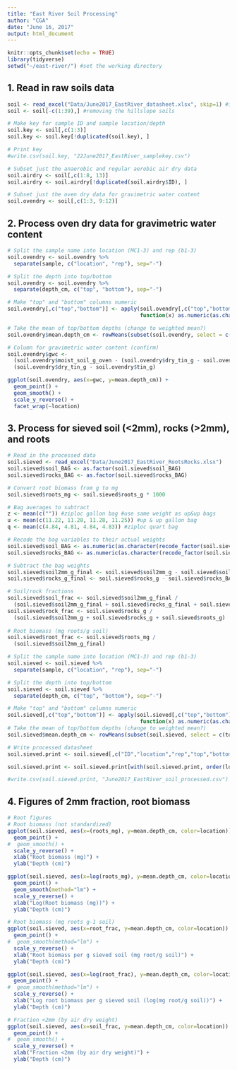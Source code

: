 ```yaml
---
title: "East River Soil Processing"
author: "CGA"
date: "June 16, 2017"
output: html_document
---
```


```r
knitr::opts_chunk$set(echo = TRUE)
library(tidyverse)
setwd("~/east-river/") #set the working directory
```

## 1. Read in raw soils data
```r
soil <- read_excel("Data/June2017_EastRiver_datasheet.xlsx", skip=1) #input your datafile
soil <- soil[-c(1:39),] #removing the hillslope soils

# Make key for sample ID and sample location/depth
soil.key <- soil[,c(1:3)]
soil.key <- soil.key[!duplicated(soil.key), ]

# Print key
#write.csv(soil.key, "22June2017_EastRiver_samplekey.csv")

# Subset just the anaerobic and regular aerobic air dry data
soil.airdry <- soil[,c(1:8, 13)]
soil.airdry <- soil.airdry[!duplicated(soil.airdry$ID), ]

# Subset just the oven dry data for gravimetric water content
soil.ovendry <- soil[,c(1:3, 9:12)]
```

## 2. Process oven dry data for gravimetric water content
```r
# Split the sample name into location (MC1-3) and rep (b1-3)
soil.ovendry <- soil.ovendry %>%
  separate(sample, c("location", "rep"), sep="-")

# Split the depth into top/bottom
soil.ovendry <- soil.ovendry %>%
  separate(depth_cm, c("top", "bottom"), sep="-")

# Make "top" and "bottom" columns numeric
soil.ovendry[,c("top","bottom")] <- apply(soil.ovendry[,c("top","bottom")], 2,
                                          function(x) as.numeric(as.character(x)))

# Take the mean of top/bottom depths (change to weighted mean?)
soil.ovendry$mean.depth_cm <- rowMeans(subset(soil.ovendry, select = c(top, bottom)), na.rm = TRUE)

# Column for gravimetric water content (confirm)
soil.ovendry$gwc <- 
  (soil.ovendry$moist_soil_g_oven - (soil.ovendry$dry_tin_g - soil.ovendry$tin_g)) /
  (soil.ovendry$dry_tin_g - soil.ovendry$tin_g)

ggplot(soil.ovendry, aes(x=gwc, y=mean.depth_cm)) +
  geom_point() +
  geom_smooth() +
  scale_y_reverse() +
  facet_wrap(~location)
```

## 3. Process for sieved soil (<2mm), rocks (>2mm), and roots
```r
# Read in the processed data
soil.sieved <- read_excel("Data/June2017_EastRiver_RootsRocks.xlsx")
soil.sieved$soil_BAG <- as.factor(soil.sieved$soil_BAG)
soil.sieved$rocks_BAG <- as.factor(soil.sieved$rocks_BAG)

# Convert root biomass from g to mg
soil.sieved$roots_mg <- soil.sieved$roots_g * 1000

# Bag averages to subtract
z <- mean(c("")) #ziploc gallon bag #use same weight as up&up bags
u <- mean(c(11.22, 11.28, 11.28, 11.25)) #up & up gallon bag
q <- mean(c(4.84, 4.81, 4.84, 4.83)) #ziploc quart bag

# Recode the bag variables to their actual weights
soil.sieved$soil_BAG <- as.numeric(as.character(recode_factor(soil.sieved$soil_BAG, `z` = "11.2575", `u` = "11.2575", `q` = "4.83")))
soil.sieved$rocks_BAG <- as.numeric(as.character(recode_factor(soil.sieved$rocks_BAG, `z` = "11.2575", `u` = "11.2575", `q` = "4.83", `na` = "0", `none` = "0")))

# Subtract the bag weights
soil.sieved$soil2mm_g_final <- soil.sieved$soil2mm_g - soil.sieved$soil_BAG
soil.sieved$rocks_g_final <- soil.sieved$rocks_g - soil.sieved$rocks_BAG

# Soil/rock fractions
soil.sieved$soil_frac <- soil.sieved$soil2mm_g_final / 
  (soil.sieved$soil2mm_g_final + soil.sieved$rocks_g_final + soil.sieved$roots_g)
soil.sieved$rock_frac <- soil.sieved$rocks_g / 
  (soil.sieved$soil2mm_g + soil.sieved$rocks_g + soil.sieved$roots_g)
  
# Root biomass (mg roots/g soil)
soil.sieved$root_frac <- soil.sieved$roots_mg / 
  (soil.sieved$soil2mm_g_final)

# Split the sample name into location (MC1-3) and rep (b1-3)
soil.sieved <- soil.sieved %>%
  separate(sample, c("location", "rep"), sep="-")

# Split the depth into top/bottom
soil.sieved <- soil.sieved %>%
  separate(depth_cm, c("top", "bottom"), sep="-")

# Make "top" and "bottom" columns numeric
soil.sieved[,c("top","bottom")] <- apply(soil.sieved[,c("top","bottom")], 2,
                                          function(x) as.numeric(as.character(x)))
# Take the mean of top/bottom depths (change to weighted mean?)
soil.sieved$mean.depth_cm <- rowMeans(subset(soil.sieved, select = c(top, bottom)), na.rm = TRUE)

# Write processed datasheet
soil.sieved.print <- soil.sieved[,c("ID","location","rep","top","bottom","mean.depth_cm","soil2mm_g_final","rocks_g_final","roots_mg","soil_frac","rock_frac","root_frac")]

soil.sieved.print <- soil.sieved.print[with(soil.sieved.print, order(location,rep,top)),]

#write.csv(soil.sieved.print, "June2017_EastRiver_soil_processed.csv")
```

## 4. Figures of 2mm fraction, root biomass
```r
# Root figures
# Root biomass (not standardized)
ggplot(soil.sieved, aes(x=(roots_mg), y=mean.depth_cm, color=location)) +
  geom_point() +
#  geom_smooth() +
  scale_y_reverse() +
  xlab("Root biomass (mg)") +
  ylab("Depth (cm)")

ggplot(soil.sieved, aes(x=log(roots_mg), y=mean.depth_cm, color=location)) +
  geom_point() +
  geom_smooth(method="lm") +
  scale_y_reverse() +
  xlab("Log(Root biomass (mg))") +
  ylab("Depth (cm)")

# Root biomass (mg roots g-1 soil)
ggplot(soil.sieved, aes(x=root_frac, y=mean.depth_cm, color=location)) +
  geom_point() +
#  geom_smooth(method="lm") +
  scale_y_reverse() +
  xlab("Root biomass per g sieved soil (mg root/g soil)") +
  ylab("Depth (cm)")

ggplot(soil.sieved, aes(x=log(root_frac), y=mean.depth_cm, color=location)) +
  geom_point() +
#  geom_smooth(method="lm") +
  scale_y_reverse() +
  xlab("Log root biomass per g sieved soil (log(mg root/g soil))") +
  ylab("Depth (cm)")

# Fraction <2mm (by air dry weight)
ggplot(soil.sieved, aes(x=soil_frac, y=mean.depth_cm, color=location)) +
  geom_point() +
#  geom_smooth() +
  scale_y_reverse() +
  xlab("Fraction <2mm (by air dry weight)") +
  ylab("Depth (cm)")
```

